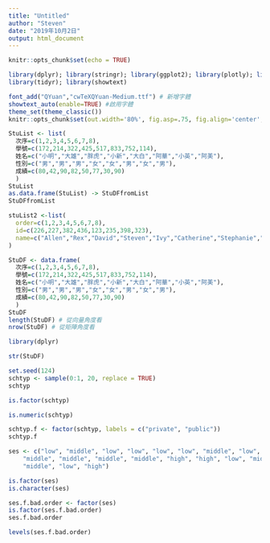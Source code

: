 ```yaml
---
title: "Untitled"
author: "Steven"
date: "2019年10月2日"
output: html_document
---
```


```r
knitr::opts_chunk$set(echo = TRUE)
```

```r
library(dplyr); library(stringr); library(ggplot2); library(plotly); library(lubridate); library(readr);
library(tidyr); library(showtext)

font_add("QYuan","cwTeXQYuan-Medium.ttf") # 新增字體
showtext_auto(enable=TRUE) #啟用字體
theme_set(theme_classic())
knitr::opts_chunk$set(out.width='80%', fig.asp=.75, fig.align='center', fig.showtext=T)
```

```r
StuList <- list(
  次序=c(1,2,3,4,5,6,7,8),
  學號=c(172,214,322,425,517,833,752,114),
  姓名=c("小明","大雄","胖虎","小新","大白","阿華","小英","阿美"),
  性別=c("男","男","男","女","女","男","女","男"),
  成績=c(80,42,90,82,50,77,30,90)
  )
StuList 
as.data.frame(StuList) -> StuDFfromList
StuDFfromList
```

```r
stuList2 <-list(
  order=c(1,2,3,4,5,6,7,8),
  id=c(226,227,382,436,123,235,398,323),
  name=c("Allen","Rex","David","Steven","Ivy","Catherine","Stephanie","Riot")
)
```

```r
StuDF <- data.frame(
  次序=c(1,2,3,4,5,6,7,8),
  學號=c(172,214,322,425,517,833,752,114),
  姓名=c("小明","大雄","胖虎","小新","大白","阿華","小英","阿美"),
  性別=c("男","男","男","女","女","男","女","男"),
  成績=c(80,42,90,82,50,77,30,90)
  )
StuDF 
length(StuDF) # 從向量角度看
nrow(StuDF) # 從矩陣角度看
```
```r
library(dplyr)
```
```r
str(StuDF)
```

```r
set.seed(124)
schtyp <- sample(0:1, 20, replace = TRUE)
schtyp
```

```r
is.factor(schtyp)
```

```r
is.numeric(schtyp)
```

```r
schtyp.f <- factor(schtyp, labels = c("private", "public"))
schtyp.f
```

```r
ses <- c("low", "middle", "low", "low", "low", "low", "middle", "low", "middle",
    "middle", "middle", "middle", "middle", "high", "high", "low", "middle",
    "middle", "low", "high")

is.factor(ses)
is.character(ses)
```

```r
ses.f.bad.order <- factor(ses)
is.factor(ses.f.bad.order)
ses.f.bad.order
```
```r
levels(ses.f.bad.order)
```


